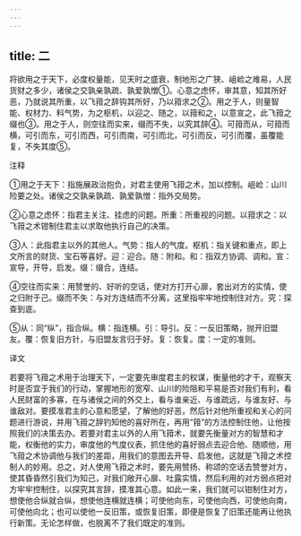 ```yaml
---
---
---
```

title: 二
---



将欲用之于天下，必度权量能，见天时之盛衰，制地形之广狭、岨崄之难易，人民货财之多少，诸侯之交孰亲孰疏、孰爱孰憎①。心意之虑怀，审其意，知其所好恶，乃就说其所重，以飞箝之辞钩其所好，乃以箝求之②。用之于人，则量智能、权材力、料气势，为之枢机，以迎之、随之，以箝和之，以意宣之，此飞箝之缀也③。用之于人，则空往而实来，缀而不失，以究其辞④。可箝而从，可箝而横，可引而东，可引而西，可引而南，可引而北，可引而反，可引而覆，虽覆能复，不失其度⑤。

注释

①用之于天下：指施展政治抱负，对君主使用飞箝之术，加以控制。岨崄：山川险要之处。诸侯之交孰亲孰疏、孰爱孰憎：指外交局势。

②心意之虑怀：指君主关注、挂虑的问题。所重：所重视的问题。以箝求之：以飞箝之术钳制住君主以求取他执行自己的决策。

③人：此指君主以外的其他人。气势：指人的气度。枢机：指关键和重点，即上文所言的财货、宝石等喜好。迎：迎合。随：附和。和：指双方协调、调和。宣：宣导，开导，启发。缀：缀合，连结。

④空往而实来：用赞誉的、好听的空话，使对方打开心扉，套出对方的实情，使之归附于己。缀而不失：与对方连结而不分离，这里指牢牢地控制住对方。究：探查到底。

⑤从：同“纵”，指合纵。横：指连横。引：导引。反：一反旧策略，抛开旧盟友。覆：恢复旧方针，与旧盟友言归于好。复：恢复。度：一定的准则。

译文

若要将飞箝之术用于治理天下，一定要先审度君主的权谋，衡量他的才干，观察天时是否宜于我们的行动，掌握地形的宽窄、山川的险阻和平易是否对我们有利，看人民财富的多寡，在与诸侯之间的外交上，看与谁亲近、与谁疏远，与谁友好、与谁敌对。要摸准君主的心意和愿望，了解他的好恶，然后针对他所重视和关心的问题进行游说，并用飞箝之辞钓知他的喜好所在，再用“箝”的方法控制住他，让他按照我们的决策去办。若要对君主以外的人用飞箝术，就要先衡量对方的智慧和才能，权衡他的实力，审度他的气度仪表，抓住他的喜好弱点去迎合他、随顺他，用飞箝之术协调他与我们的差距，用我们的意图去开导、启发他，这就是飞箝之术控制人的妙用。总之，对人使用飞箝之术时，要先用赞扬、称颂的空话去赞誉对方，使其昏昏然引我们为知己，对我们敞开心扉、吐露实情，然后利用的对方弱点把对方牢牢控制住，以探究其言辞，摸准其心意。如此一来，我们就可以钳制住对方，想使他合纵就合纵，想使他连横就连横；可使他向东，可使他向西，可使他向南，可使他向北；也可以使他一反旧策，或恢复旧策，即便是恢复了旧策还能再让他执行新策。无论怎样做，也脱离不了我们既定的准则。